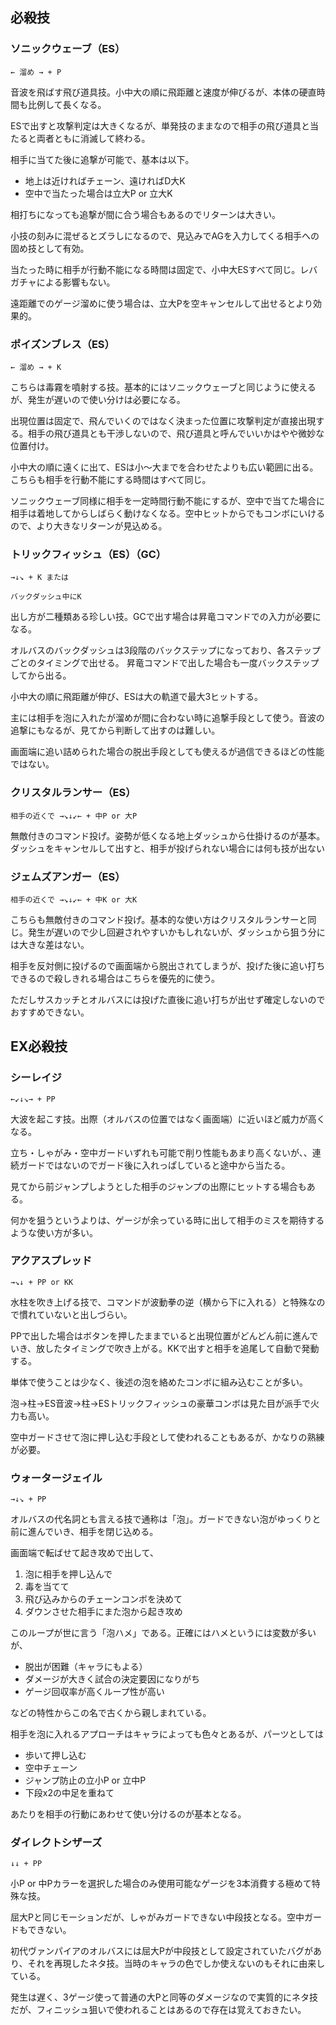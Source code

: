 ## 必殺技

### ソニックウェーブ（ES）

```
← 溜め → + P
```

音波を飛ばす飛び道具技。小中大の順に飛距離と速度が伸びるが、本体の硬直時間も比例して長くなる。

ESで出すと攻撃判定は大きくなるが、単発技のままなので相手の飛び道具と当たると両者ともに消滅して終わる。

相手に当てた後に追撃が可能で、基本は以下。

- 地上は近ければチェーン、遠ければD大K
- 空中で当たった場合は立大P or 立大K

相打ちになっても追撃が間に合う場合もあるのでリターンは大きい。

小技の刻みに混ぜるとズラしになるので、見込みでAGを入力してくる相手への固め技として有効。

当たった時に相手が行動不能になる時間は固定で、小中大ESすべて同じ。レバガチャによる影響もない。

遠距離でのゲージ溜めに使う場合は、立大Pを空キャンセルして出せるとより効果的。

### ポイズンブレス（ES）

```
← 溜め → + K
```

こちらは毒霧を噴射する技。基本的にはソニックウェーブと同じように使えるが、発生が遅いので使い分けは必要になる。

出現位置は固定で、飛んでいくのではなく決まった位置に攻撃判定が直接出現する。相手の飛び道具とも干渉しないので、飛び道具と呼んでいいかはやや微妙な位置付け。

小中大の順に遠くに出て、ESは小〜大までを合わせたよりも広い範囲に出る。こちらも相手を行動不能にする時間はすべて同じ。

ソニックウェーブ同様に相手を一定時間行動不能にするが、空中で当てた場合に相手は着地してからしばらく動けなくなる。空中ヒットからでもコンボにいけるので、より大きなリターンが見込める。

### トリックフィッシュ（ES）（GC）

```
→↓↘ + K または
```
```
バックダッシュ中にK
```

出し方が二種類ある珍しい技。GCで出す場合は昇竜コマンドでの入力が必要になる。

オルバスのバックダッシュは3段階のバックステップになっており、各ステップごとのタイミングで出せる。
昇竜コマンドで出した場合も一度バックステップしてから出る。

小中大の順に飛距離が伸び、ESは大の軌道で最大3ヒットする。

主には相手を泡に入れたが溜めが間に合わない時に追撃手段として使う。音波の追撃にもなるが、見てから判断して出すのは難しい。

画面端に追い詰められた場合の脱出手段としても使えるが過信できるほどの性能ではない。

### クリスタルランサー（ES）

```
相手の近くで →↘↓↙← + 中P or 大P
```

無敵付きのコマンド投げ。姿勢が低くなる地上ダッシュから仕掛けるのが基本。ダッシュをキャンセルして出すと、相手が投げられない場合には何も技が出ない

### ジェムズアンガー（ES）

```
相手の近くで →↘↓↙← + 中K or 大K
```
こちらも無敵付きのコマンド投げ。基本的な使い方はクリスタルランサーと同じ。発生が遅いので少し回避されやすいかもしれないが、ダッシュから狙う分には大きな差はない。

相手を反対側に投げるので画面端から脱出されてしまうが、投げた後に追い打ちできるので殺しきれる場合はこちらを優先的に使う。

ただしサスカッチとオルバスには投げた直後に追い打ちが出せず確定しないのでおすすめできない。

## EX必殺技

### シーレイジ

```
←↙↓↘→ + PP
```

大波を起こす技。出際（オルバスの位置ではなく画面端）に近いほど威力が高くなる。

立ち・しゃがみ・空中ガードいずれも可能で削り性能もあまり高くないが、、連続ガードではないのでガード後に入れっぱしていると途中から当たる。

見てから前ジャンプしようとした相手のジャンプの出際にヒットする場合もある。

何かを狙うというよりは、ゲージが余っている時に出して相手のミスを期待するような使い方が多い。

### アクアスプレッド

```
→↘↓ + PP or KK
```

水柱を吹き上げる技で、コマンドが波動拳の逆（横から下に入れる）と特殊なので慣れていないと出しづらい。

PPで出した場合はボタンを押したままでいると出現位置がどんどん前に進んでいき、放したタイミングで吹き上がる。KKで出すと相手を追尾して自動で発動する。

単体で使うことは少なく、後述の泡を絡めたコンボに組み込むことが多い。

泡→柱→ES音波→柱→ESトリックフィッシュの豪華コンボは見た目が派手で火力も高い。

空中ガードさせて泡に押し込む手段として使われることもあるが、かなりの熟練が必要。

### ウォータージェイル

```
→↓↘ + PP
```

オルバスの代名詞とも言える技で通称は「泡」。ガードできない泡がゆっくりと前に進んでいき、相手を閉じ込める。

画面端で転ばせて起き攻めで出して、

1. 泡に相手を押し込んで
2. 毒を当てて
3. 飛び込みからのチェーンコンボを決めて
4. ダウンさせた相手にまた泡から起き攻め

このループが世に言う「泡ハメ」である。正確にはハメというには変数が多いが、

- 脱出が困難（キャラにもよる）
- ダメージが大きく試合の決定要因になりがち
- ゲージ回収率が高くループ性が高い

などの特性からこの名で古くから親しまれている。

相手を泡に入れるアプローチはキャラによっても色々とあるが、パーツとしては

- 歩いて押し込む
- 空中チェーン
- ジャンプ防止の立小P or 立中P
- 下段x2の中足を重ねて

あたりを相手の行動にあわせて使い分けるのが基本となる。

### ダイレクトシザーズ

```
↓↓ + PP
```

小P or 中Pカラーを選択した場合のみ使用可能なゲージを3本消費する極めて特殊な技。

屈大Pと同じモーションだが、しゃがみガードできない中段技となる。空中ガードもできない。

初代ヴァンパイアのオルバスには屈大Pが中段技として設定されていたバグがあり、それを再現したネタ技。当時のキャラの色でしか使えないのもそれに由来している。

発生は遅く、3ゲージ使って普通の大Pと同等のダメージなので実質的にネタ技だが、フィニッシュ狙いで使われることはあるので存在は覚えておきたい。
